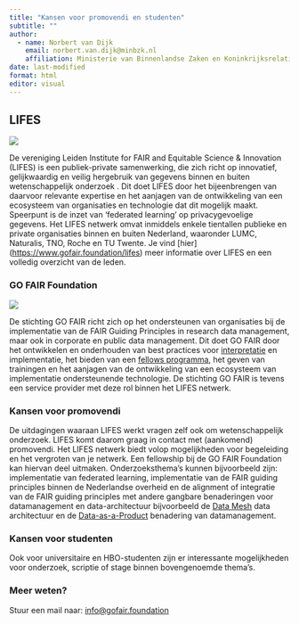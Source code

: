 ```yaml
---
title: "Kansen voor promovendi en studenten"
subtitle: ""
author:
  - name: Norbert van Dijk
    email: norbert.van.dijk@minbzk.nl
    affiliation: Ministerie van Binnenlandse Zaken en Koninkrijksrelaties
date: last-modified
format: html
editor: visual
---
```


## LIFES

![](/docs/img/LIFES.avif)

De vereniging Leiden Institute for FAIR and Equitable Science & Innovation (LIFES) is een publiek-private samenwerking, die zich richt op innovatief, gelijkwaardig en veilig hergebruik van gegevens binnen en buiten wetenschappelijk onderzoek . Dit doet LIFES door het bijeenbrengen van daarvoor relevante expertise en het aanjagen van de ontwikkeling van een ecosysteem van organisaties en technologie dat dit mogelijk maakt. Speerpunt is de inzet van ‘federated learning’ op privacygevoelige gegevens. Het LIFES netwerk omvat inmiddels enkele tientallen publieke en private organisaties binnen en buiten Nederland, waaronder LUMC, Naturalis, TNO, Roche en TU Twente. Je vind \[hier\](<https://www.gofair.foundation/lifes>) meer informatie over LIFES en een volledig overzicht van de leden.

### GO FAIR Foundation

![](/docs/img/GFF_website_1000ppi.avif)

De stichting GO FAIR richt zich op het ondersteunen van organisaties bij de implementatie van de FAIR Guiding Principles in research data management, maar ook in corporate en public data management. Dit doet GO FAIR door het ontwikkelen en onderhouden van best practices voor [interpretatie](https://www.gofair.foundation/interpretation) en implementatie, het bieden van een [fellows programma](https://www.gofair.foundation/fellow), het geven van trainingen en het aanjagen van de ontwikkeling van een ecosysteem van implementatie ondersteunende technologie. De stichting GO FAIR is tevens een service provider met deze rol binnen het LIFES netwerk.

### Kansen voor promovendi

De uitdagingen waaraan LIFES werkt vragen zelf ook om wetenschappelijk onderzoek. LIFES komt daarom graag in contact met (aankomend) promovendi. Het LIFES netwerk biedt volop mogelijkheden voor begeleiding en het vergroten van je netwerk. Een fellowship bij de GO FAIR Foundation kan hiervan deel uitmaken. Onderzoeksthema's kunnen bijvoorbeeld zijn: implementatie van federated learning, implementatie van de FAIR guiding principles binnen de Nederlandse overheid en de alignment of integratie van de FAIR guiding principles met andere gangbare benaderingen voor datamanagement en data-architectuur bijvoorbeeld de [Data Mesh](https://www.ibm.com/think/topics/data-mesh) data architectuur en de [Data-as-a-Product](https://www.ibm.com/think/topics/data-as-a-product) benadering van datamanagement.

### Kansen voor studenten

Ook voor universitaire en HBO-studenten zijn er interessante mogelijkheden voor onderzoek, scriptie of stage binnen bovengenoemde thema's.

### Meer weten?

Stuur een mail naar: [info\@gofair.foundation](mailto:info@gofair.foundation){.email}
